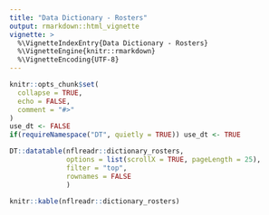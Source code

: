 ```yaml
---
title: "Data Dictionary - Rosters"
output: rmarkdown::html_vignette
vignette: >
  %\VignetteIndexEntry{Data Dictionary - Rosters}
  %\VignetteEngine{knitr::rmarkdown}
  %\VignetteEncoding{UTF-8}
---
```

```r
knitr::opts_chunk$set(
  collapse = TRUE,
  echo = FALSE,
  comment = "#>"
)
use_dt <- FALSE
if(requireNamespace("DT", quietly = TRUE)) use_dt <- TRUE
```
```r
DT::datatable(nflreadr::dictionary_rosters, 
              options = list(scrollX = TRUE, pageLength = 25),
              filter = "top",
              rownames = FALSE
              )
```
```r
knitr::kable(nflreadr::dictionary_rosters)
```
